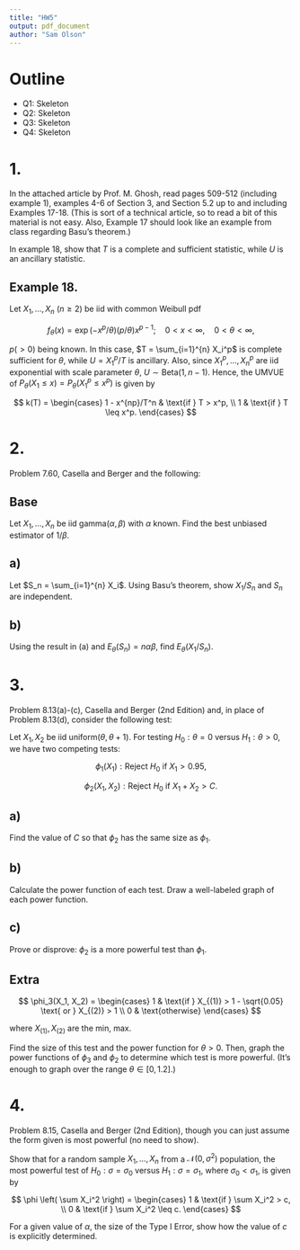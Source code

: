 ```yaml
---
title: "HW5"
output: pdf_document
author: "Sam Olson"
---
```


# Outline 

  - Q1: Skeleton
  - Q2: Skeleton
  - Q3: Skeleton
  - Q4: Skeleton

# 1. 

In the attached article by Prof. M. Ghosh, read pages 509-512 (including example 1), examples 4-6 of Section 3, and Section 5.2 up to and including Examples 17-18. (This is sort of a technical article, so to read a bit of this material is not easy. Also, Example 17 should look like an example from class regarding Basu’s theorem.)  
   
In example 18, show that $T$ is a complete and sufficient statistic, while $U$ is an ancillary statistic.

## Example 18.

Let $X_1, \dots, X_n$ ($n \geq 2$) be iid with common Weibull pdf

$$
f_{\theta}(x) = \exp(-x^p/\theta) (p/\theta)x^{p-1}; \quad 0 < x < \infty, \quad 0 < \theta < \infty,
$$

$p(>0)$ being known. In this case, $T = \sum_{i=1}^{n} X_i^p$ is complete sufficient for $\theta$, while $U = X_1^p / T$ is ancillary. Also, since $X_1^p, \dots, X_n^p$ are iid exponential with scale parameter $\theta$, $U \sim \text{Beta}(1, n-1)$. Hence, the UMVUE of $P_{\theta}(X_1 \leq x) = P_{\theta}(X_1^p \leq x^p)$ is given by

$$
k(T) =
\begin{cases} 
1 - x^{np}/T^n  & \text{if } T > x^p, \\
1 & \text{if } T \leq x^p.
\end{cases}
$$

\newpage 

# 2. 

Problem 7.60, Casella and Berger and the following:

## Base

Let $X_1, \dots, X_n$ be iid gamma$(\alpha, \beta)$ with $\alpha$ known. Find the best unbiased estimator of $1/\beta$.
   
## a) 

Let $S_n = \sum_{i=1}^{n} X_i$. Using Basu’s theorem, show $X_1/S_n$ and $S_n$ are independent.
   
## b) 

Using the result in (a) and $E_\theta(S_n) = n\alpha \beta$, find $E_\theta(X_1/S_n)$.

\newpage 

# 3. 

Problem 8.13(a)-(c), Casella and Berger (2nd Edition) and, in place of Problem 8.13(d), consider the following test:

Let $X_1, X_2$ be iid uniform$(\theta, \theta + 1)$. For testing $H_0: \theta = 0$ versus $H_1: \theta > 0$, we have two competing tests:

$$
\phi_1(X_1) : \text{Reject } H_0 \text{ if } X_1 > 0.95,
$$

$$
\phi_2(X_1, X_2) : \text{Reject } H_0 \text{ if } X_1 + X_2 > C.
$$

## a) 

Find the value of $C$ so that $\phi_2$ has the same size as $\phi_1$.

## b) 

Calculate the power function of each test. Draw a well-labeled graph of each power function.

## c) 

Prove or disprove: $\phi_2$ is a more powerful test than $\phi_1$.

## Extra 
   
$$
\phi_3(X_1, X_2) = \begin{cases} 
1 & \text{if } X_{(1)} > 1 - \sqrt{0.05} \text{ or } X_{(2)} > 1 \\
0 & \text{otherwise}
\end{cases}
$$
   
where $X_{(1)}, X_{(2)}$ are the min, max.
   
Find the size of this test and the power function for $\theta > 0$. Then, graph the power functions of $\phi_3$ and $\phi_2$ to determine which test is more powerful. (It’s enough to graph over the range $\theta \in [0, 1.2]$.)

\newpage

# 4. 

Problem 8.15, Casella and Berger (2nd Edition), though you can just assume the form given is most powerful (no need to show).

Show that for a random sample $X_1, \dots, X_n$ from a $\mathcal{N}(0, \sigma^2)$ population, the most powerful test of $H_0: \sigma = \sigma_0$ versus $H_1: \sigma = \sigma_1$, where $\sigma_0 < \sigma_1$, is given by  

$$
\phi \left( \sum X_i^2 \right) =
\begin{cases} 
1 & \text{if } \sum X_i^2 > c, \\
0 & \text{if } \sum X_i^2 \leq c.
\end{cases}
$$

For a given value of $\alpha$, the size of the Type I Error, show how the value of $c$ is explicitly determined.